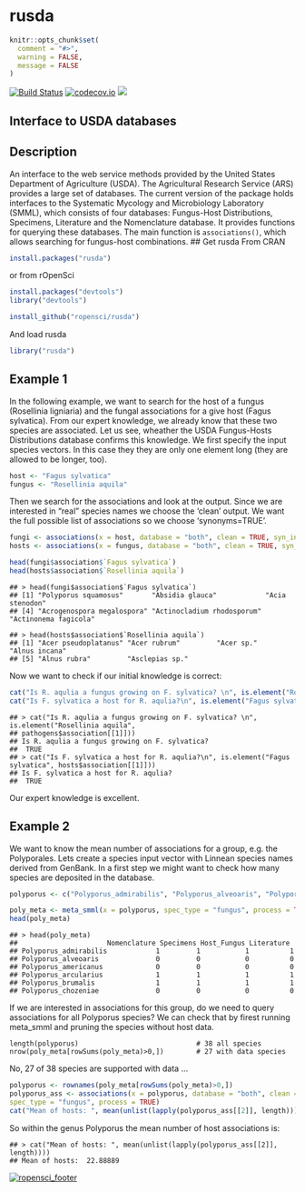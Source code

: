 rusda
=======

```r
knitr::opts_chunk$set(
  comment = "#>",
  warning = FALSE,
  message = FALSE
)
```

[![Build Status](https://api.travis-ci.org/ropensci/rusda.png)](https://travis-ci.org/ropensci/rusda)
[![codecov.io](https://codecov.io/github/ropensci/rusda/coverage.svg?branch=master)](https://codecov.io/github/ropensci/rusda?branch=master)
[![](https://badges.ropensci.org/18_status.svg)](https://github.com/ropensci/onboarding/issues/18)

## Interface to USDA databases

## Description

An interface to the web service methods provided by the United States Department of Agriculture (USDA). The Agricultural Research Service (ARS) provides a large set of databases. The current version of the package holds interfaces to the Systematic Mycology and Microbiology Laboratory (SMML), which consists of four databases: Fungus-Host Distributions, Specimens, Literature and the Nomenclature database. It provides functions for querying these databases. The main function is `associations()`, which allows searching for fungus-host combinations.
## Get rusda
From CRAN
```r
install.packages("rusda")
```
or from rOpenSci
```r
install.packages("devtools")
library("devtools")

install_github("ropensci/rusda")
```
And load rusda
```r
library("rusda")
```
## Example 1
In the following example, we want to search for the host of a fungus (Rosellinia ligniaria) and the fungal associations for a give host (Fagus sylvatica). From our expert knowledge, we already know that these two species are associated. Let us see, wheather the USDA Fungus-Hosts Distributions database confirms this knowledge. 
We first specify the input species vectors. In this case they they are only one element long (they are allowed to be longer, too).
```r
host <- "Fagus sylvatica"
fungus <- "Rosellinia aquila"
```
Then we search for the associations and look at the output. Since we are interested in "real" species names we choose the 'clean' output. We want the full possible list of associations so we choose 'synonyms=TRUE'. 
```r
fungi <- associations(x = host, database = "both", clean = TRUE, syn_include = TRUE, spec_type = "plant", process = TRUE)
hosts <- associations(x = fungus, database = "both", clean = TRUE, syn_include = TRUE, spec_type = "fungus", process = TRUE)

head(fungi$association$`Fagus sylvatica`)
head(hosts$association$`Rosellinia aquila`)
```

```
## > head(fungi$association$`Fagus sylvatica`)
## [1] "Polyporus squamosus"       "Absidia glauca"            "Acia stenodon"            
## [4] "Acrogenospora megalospora" "Actinocladium rhodosporum" "Actinonema fagicola"

## > head(hosts$association$`Rosellinia aquila`)
## [1] "Acer pseudoplatanus" "Acer rubrum"         "Acer sp."            "Alnus incana"       
## [5] "Alnus rubra"         "Asclepias sp." 
```

Now we want to check if our initial knowledge is correct:
```r
cat("Is R. aqulia a fungus growing on F. sylvatica? \n", is.element("Rosellinia aquila", pathogens$association[[1]]))
cat("Is F. sylvatica a host for R. aqulia?\n", is.element("Fagus sylvatica", hosts$association[[1]]))
```

```
## > cat("Is R. aqulia a fungus growing on F. sylvatica? \n", is.element("Rosellinia aquila",
## pathogens$association[[1]]))
## Is R. aqulia a fungus growing on F. sylvatica? 
##  TRUE
## > cat("Is F. sylvatica a host for R. aqulia?\n", is.element("Fagus sylvatica", hosts$association[[1]]))
## Is F. sylvatica a host for R. aqulia?
##  TRUE
```
Our expert knowledge is excellent.

## Example 2
We want to know the mean number of associations for a group, e.g. the Polyporales. Lets create a species input vector with Linnean species names derived from GenBank. In a first step we might want to check how many species are deposited in the database.
```r
polyporus <- c("Polyporus_admirabilis", "Polyporus_alveoaris", "Polyporus_americanus", "Polyporus_arcularius", "Polyporus_brumalis", "Polyporus_chozeniae", "Polyporus_ciliatus", "Polyporus_corylinus", "Polyporus_craterellus", "Polyporus_dictyopus", "Polyporus_favescens", "Polyporus_fraxineus", "Polyporus_gayanus", "Polyporus_grammocephalus", "Polyporus_guianensis", "Polyporus_lepideus", "Polyporus_leprieurii", "Polyporus_leptocephalus", "Polyporus_longiporus", "Polyporus_melanopus", "Polyporus_meridionalis", "Polyporus_pinsitus", "Polyporus_pseudobetulinus", "Polyporus_radicatus", "Polyporus_rhizophilus", "Polyporus_squamosus", "Polyporus_squamulosus", "Polyporus_submelanopus", "Polyporus_subvarius", "Polyporus_tenuiculus", "Polyporus_tessellatus", "Polyporus_tricholoma", "Polyporus_tuberaster", "Polyporus_tubiformis", "Polyporus_udus", "Polyporus_umbellatus", "Polyporus_varius", "Polyporus_virgatus")

poly_meta <- meta_smml(x = polyporus, spec_type = "fungus", process = TRUE)
head(poly_meta)
```
```
## > head(poly_meta)
##                      Nomenclature Specimens Host_Fungus Literature
## Polyporus_admirabilis            1         1           1          1
## Polyporus_alveoaris              0         0           0          0
## Polyporus_americanus             0         0           0          0
## Polyporus_arcularius             1         1           1          1
## Polyporus_brumalis               1         1           1          1
## Polyporus_chozeniae              0         0           0          0
```
If we are interested in associations for this group, do we need to query associations for all Polyporus species? We can check that by firest running meta_smml and pruning the species without host data.

```
length(polyporus)                             # 38 all species
nrow(poly_meta[rowSums(poly_meta)>0,])        # 27 with data species
```
No, 27 of 38 species are supported with data ...
```r
polyporus <- rownames(poly_meta[rowSums(poly_meta)>0,])
polyporus_ass <- associations(x = polyporus, database = "both", clean = TRUE, syn_include = TRUE,
spec_type = "fungus", process = TRUE)
cat("Mean of hosts: ", mean(unlist(lapply(polyporus_ass[[2]], length))))
```
So within the genus Polyporus the mean number of host associations is:
```
## > cat("Mean of hosts: ", mean(unlist(lapply(polyporus_ass[[2]], length))))
## Mean of hosts:  22.88889
```


[![ropensci_footer](http://ropensci.org/public_images/github_footer.png)](http://ropensci.org)
